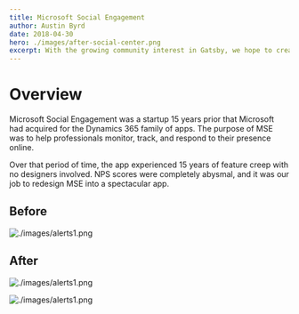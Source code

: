 ```yaml
---
title: Microsoft Social Engagement
author: Austin Byrd
date: 2018-04-30
hero: ./images/after-social-center.png
excerpt: With the growing community interest in Gatsby, we hope to create more resources that make it easier for anyone to grasp the power of this incredible tool.
---
```



# Overview

Microsoft Social Engagement was a startup 15 years prior that Microsoft had acquired for the Dynamics 365 family of apps. The purpose of MSE was to help professionals monitor, track, and respond to their presence online.

Over that period of time, the app experienced 15 years of feature creep with no designers involved. NPS scores were completely abysmal, and it was our job to redesign MSE into a spectacular app.

## Before

![./images/alerts1.png](./images/before-social-center.png)

## After

![./images/alerts1.png](./images/after-social-center.png)

![./images/alerts1.png](./images/after-social-center.png)

